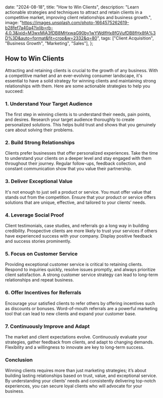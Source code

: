 
  date: "2024-08-18",
  title: "How to Win Clients",
  description:
    "Learn actionable strategies and techniques to attract and retain clients in a competitive market, improving client relationships and business growth.",
  image:
    "https://images.unsplash.com/photo-1664575262619-b28fef7a40a4?ixlib=rb-4.0.3&ixid=M3wxMjA3fDB8MHxwaG90by1wYWdlfHx8fGVufDB8fHx8fA%3D%3D&auto=format&fit=crop&w=2332&q=80",
  tags: ["Client Acquisition", "Business Growth", "Marketing", "Sales"],
};


## How to Win Clients

Attracting and retaining clients is crucial to the growth of any business. With a competitive market and an ever-evolving consumer landscape, it's essential to have a solid strategy for winning clients and maintaining strong relationships with them. Here are some actionable strategies to help you succeed:

### 1. Understand Your Target Audience

The first step in winning clients is to understand their needs, pain points, and desires. Research your target audience thoroughly to create personalized solutions. This helps build trust and shows that you genuinely care about solving their problems.

### 2. Build Strong Relationships

Clients prefer businesses that offer personalized experiences. Take the time to understand your clients on a deeper level and stay engaged with them throughout their journey. Regular follow-ups, feedback collection, and constant communication show that you value their partnership.

### 3. Deliver Exceptional Value

It's not enough to just sell a product or service. You must offer value that stands out from the competition. Ensure that your product or service offers solutions that are unique, effective, and tailored to your clients’ needs.

### 4. Leverage Social Proof

Client testimonials, case studies, and referrals go a long way in building credibility. Prospective clients are more likely to trust your services if others have experienced success with your company. Display positive feedback and success stories prominently.

### 5. Focus on Customer Service

Providing exceptional customer service is critical to retaining clients. Respond to inquiries quickly, resolve issues promptly, and always prioritize client satisfaction. A strong customer service strategy can lead to long-term relationships and repeat business.

### 6. Offer Incentives for Referrals

Encourage your satisfied clients to refer others by offering incentives such as discounts or bonuses. Word-of-mouth referrals are a powerful marketing tool that can lead to new clients and expand your customer base.

### 7. Continuously Improve and Adapt

The market and client expectations evolve. Continuously evaluate your strategies, gather feedback from clients, and adapt to changing demands. Flexibility and a willingness to innovate are key to long-term success.

### Conclusion

Winning clients requires more than just marketing strategies; it’s about building lasting relationships based on trust, value, and exceptional service. By understanding your clients’ needs and consistently delivering top-notch experiences, you can secure loyal clients who will advocate for your business.
